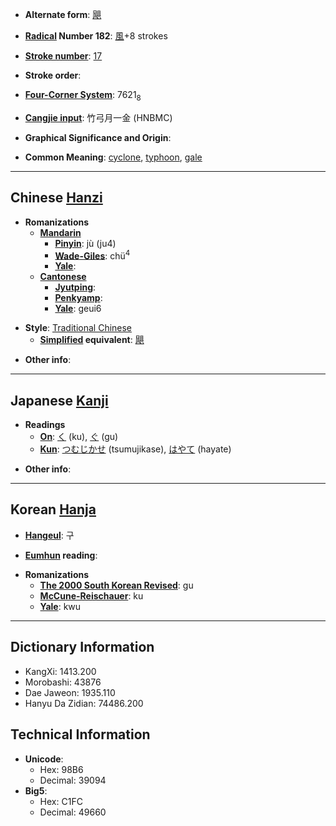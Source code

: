 * '''Alternate form''': [[飓]]

* '''[[Wiktionary:Chinese radical index| Radical]] Number 182''': [[Wiktionary:Chinese radical index 風|風]]+8 strokes

* '''[[Wiktionary:Chinese total strokes index|Stroke number]]''': [[Wiktionary:Chinese total strokes index 17|17]]

* '''Stroke order''': 

* '''[[Wiktionary:Chinese four corner index|Four-Corner System]]''': 7621<sub>8</sub>

* '''[[Wiktionary:Chinese Cangjie index|Cangjie input]]''': 竹弓月一金 (HNBMC)

* '''Graphical Significance and Origin''': 

* '''Common Meaning''': [[cyclone]], [[typhoon]], [[gale]]

----

== Chinese [[Hanzi]] ==

* '''Romanizations'''
** '''[[Mandarin]]'''
*** '''[[Pinyin]]''': jù (ju4)
*** '''[[Wade-Giles]]''': chü<sup>4</sup>
*** '''[[Yale]]''': 
** '''[[Cantonese]]'''
*** '''[[Jyutping]]''':
*** '''[[Penkyamp]]''': 
*** '''[[Yale]]''': geui6

* '''Style''': [[Traditional Chinese]] 
** '''[[Simplified Chinese|Simplified]] equivalent''': [[飓]]

* '''Other info''': 

----

== Japanese [[Kanji]] ==

* '''Readings'''
** '''[[On]]''': [[く]] (ku), [[ぐ]] (gu)
** '''[[Kun]]''': [[つむじかせ]] (tsumujikase), [[はやて]] (hayate)

* '''Other info''':  

----

== Korean [[Hanja]] ==

* '''[[Hangeul]]''': 구

* '''[[Eumhun]] reading''': 

* '''Romanizations'''
** '''[[The 2000 South Korean Revised Romanization|The 2000 South Korean Revised]]''': gu
** '''[[McCune-Reischauer]]''': ku
** '''[[Yale]]''': kwu

----

== Dictionary Information ==

* KangXi: 1413.200
* Morobashi: 43876
* Dae Jaweon: 1935.110
* Hanyu Da Zidian: 74486.200

== Technical Information ==

* '''Unicode''':
** Hex: 98B6
** Decimal: 39094
* '''Big5''':
** Hex: C1FC
** Decimal: 49660
